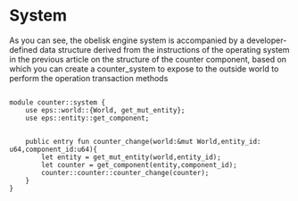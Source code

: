 # System

As you can see, the obelisk engine system is accompanied by a developer-defined data structure derived from the instructions of the operating system in the previous article on the structure of the counter component, based on which you can create a counter_system to expose to the outside world to perform the operation transaction methods

```move

module counter::system {
    use eps::world::{World, get_mut_entity};
    use eps::entity::get_component;


    public entry fun counter_change(world:&mut World,entity_id: u64,component_id:u64){
        let entity = get_mut_entity(world,entity_id);
        let counter = get_component(entity,component_id);
        counter::counter::counter_change(counter);
    }
}


```
